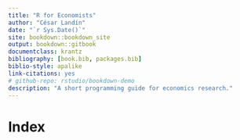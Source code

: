 ```yaml
--- 
title: "R for Economists"
author: "César Landín"
date: "`r Sys.Date()`"
site: bookdown::bookdown_site
output: bookdown::gitbook
documentclass: krantz
bibliography: [book.bib, packages.bib]
biblio-style: apalike
link-citations: yes
# github-repo: rstudio/bookdown-demo
description: "A short programming guide for economics research."
---
```


# Index

<!-- * [1. Introduction](https://bookdown.org/yihui/bookdown/introduction.html) introduces the package and how to get started using it. -->
<!-- * [2. Components](https://bookdown.org/yihui/bookdown/components.html) introduces elements than can be used while writing a book like Markdown syntax, custom blocks, Theorem and Proof environments, and numbered references. -->
<!-- * [3. Output Formats](https://bookdown.org/yihui/bookdown/output-formats.html) documents the formats to produce HTML, PDF, and EPUB books.  -->
<!-- * [4. Customization](https://bookdown.org/yihui/bookdown/customization.html) documents the configuration options available for authors. -->
<!-- * [5. Editing](https://bookdown.org/yihui/bookdown/editing.html) explains how to edit, build, preview, and serve the book locally. -->
<!-- * [6. Publishing](https://bookdown.org/yihui/bookdown/publishing.html) explains how to publish your book early online for feedback, and how to formally publish as either printed copies or e-books. -->



<!-- # Prerequisites -->

<!-- This is a _sample_ book written in **Markdown**. You can use anything that Pandoc's Markdown supports, e.g., a math equation $a^2 + b^2 = c^2$. -->

<!-- The **bookdown** package can be installed from CRAN or Github: -->

<!-- ```{r eval=FALSE} -->
<!-- install.packages("bookdown") -->
<!-- # or the development version -->
<!-- # devtools::install_github("rstudio/bookdown") -->
<!-- ``` -->

<!-- Remember each Rmd file contains one and only one chapter, and a chapter is defined by the first-level heading `#`. -->

<!-- To compile this example to PDF, you need XeLaTeX. You are recommended to install TinyTeX (which includes XeLaTeX): <https://yihui.name/tinytex/>. -->

<!-- ```{r include=FALSE} -->
<!-- # automatically create a bib database for R packages -->
<!-- knitr::write_bib(c( -->
<!--   .packages(), "bookdown", "knitr", "rmarkdown" -->
<!-- ), "packages.bib") -->
<!-- ``` -->
